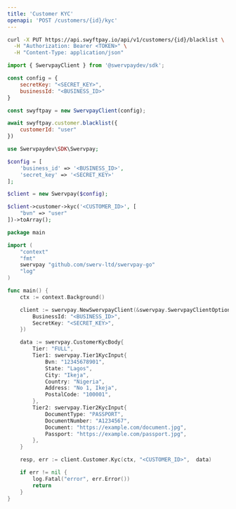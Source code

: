```yaml
---
title: 'Customer KYC'
openapi: 'POST /customers/{id}/kyc'
---
```


<RequestExample>

```bash cURL
curl -X PUT https://api.swyftpay.io/api/v1/customers/{id}/blacklist \
  -H "Authorization: Bearer <TOKEN>" \
  -H "Content-Type: application/json"
```

```javascript Node.js
import { SwervpayClient } from '@swervpaydev/sdk';

const config = {
    secretKey: "<SECRET_KEY>",
    businessId: "<BUSINESS_ID>"
}

const swyftpay = new SwervpayClient(config);

await swyftpay.customer.blacklist({
    customerId: "user"
})
```

```php PHP
use Swervpaydev\SDK\Swervpay;

$config = [
	'business_id' => '<BUSINESS_ID>',
	'secret_key' => '<SECRET_KEY>'
];

$client = new Swervpay($config);

$client->customer->kyc('<CUSTOMER_ID>', [
    "bvn" => "user"
])->toArray();
```


```go Go
package main

import (
	"context"
	"fmt"
	swervpay "github.com/swerv-ltd/swervpay-go"
	"log"
)

func main() {
	ctx := context.Background()

	client := swervpay.NewSwervpayClient(&swervpay.SwervpayClientOption{
        BusinessId: "<BUSINESS_ID>",
        SecretKey: "<SECRET_KEY>",
    })

    data := swervpay.CustomerKycBody{
        Tier: "FULL",
		Tier1: swervpay.Tier1KycInput{
			Bvn: "12345678901",
			State: "Lagos",
			City: "Ikeja",
			Country: "Nigeria",
			Address: "No 1, Ikeja",
			PostalCode: "100001",
		},
		Tier2: swervpay.Tier2KycInput{
			DocumentType: "PASSPORT",
			DocumentNumber: "A1234567",
			Document: "https://example.com/document.jpg",
			Passport: "https://example.com/passport.jpg",
		},
    }

	resp, err := client.Customer.Kyc(ctx, "<CUSTOMER_ID>",  data)

	if err != nil {
		log.Fatal("error", err.Error())
		return
	}
}
```

</RequestExample>

